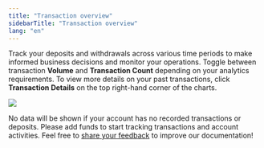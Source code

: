 ```yaml
---
title: "Transaction overview"
sidebarTitle: "Transaction overview"
lang: "en"
---
```


Track your deposits and withdrawals across various time periods to make informed business decisions and monitor your operations. Toggle between transaction **Volume** and **Transaction Count** depending on your analytics requirements. To view more details on your past transactions, click **Transaction Details** on the top right-hand corner of the charts.

 <img src="/en/images/dashboard/transaction-overview.svg" className="screenshot_modal"/>

<Note>No data will be shown if your account has no recorded transactions or deposits. Please add funds to start tracking transactions and account activities.</Note>
<Tip>Feel free to [share your feedback](https://forms.zohopublic.com/cobo/form/DocumentFeedbackForm/formperma/QvLOhxJv1_JMsJ-1dleZ8Itb_7rzN-LtgvsDdxosoVI?referrername=manuals) to improve our documentation!</Tip>